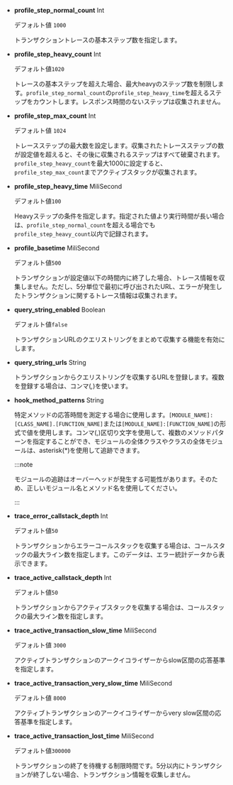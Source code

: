 -   **profile_step_normal_count** <span class='type'>Int</span>

    デフォルト値 `1000`

    トランザクショントレースの基本ステップ数を指定します。

-   **profile_step_heavy_count** <span class='type'>Int</span>

    デフォルト値`1020`

    トレースの基本ステップを超えた場合、最大heavyのステップ数を制限します。`profile_step_normal_count`の`profile_step_heavy_time`を超えるステップをカウントします。レスポンス時間のないステップは収集されません。

-   **profile_step_max_count** <span class='type'>Int</span>

    デフォルト値 `1024`

    トレースステップの最大数を設定します。収集されたトレースステップの数が設定値を超えると、その後に収集されるステップはすべて破棄されます。`profile_step_heavy_count`を最大1000に設定すると、`profile_step_max_count`までアクティブスタックが収集されます。

-   **profile_step_heavy_time** <span class='type'>MiliSecond</span>

    デフォルト値`100`

    Heavyステップの条件を指定します。指定された値より実行時間が長い場合は、`profile_step_normal_count`を超える場合でも`profile_step_heavy_count`以内で記録されます。

-   **profile_basetime** <span class='type'>MiliSecond</span>

    デフォルト値`500`

    トランザクションが設定値以下の時間内に終了した場合、トレース情報を収集しません。ただし、5分単位で最初に呼び出されたURL、エラーが発生したトランザクションに関するトレース情報は収集されます。

-   **query_string_enabled** <span class='type'>Boolean</span>

    デフォルト値`false`

    トランザクションURLのクエリストリングをまとめて収集する機能を有効にします。

-   **query_string_urls** <span class='type'>String</span>

    トランザクションからクエリストリングを収集するURLを登録します。複数を登録する場合は、コンマ(_,_)を使います。  

-   **hook_method_patterns** <span class='type'>String</span>

    特定メソッドの応答時間を測定する場合に使用します。`[MODULE_NAME]:[CLASS_NAME].[FUNCTION_NAME]`または`[MODULE_NAME]:[FUNCTION_NAME]`の形式で値を使用します。コンマ(,)区切り文字を使用して、複数のメソッドパターンを指定することができ、モジュールの全体クラスやクラスの全体モジュールは、asterisk(\*)を使用して追跡できます。 

    :::note

    モジュールの追跡はオーバーヘッドが発生する可能性があります。そのため、正しいモジュール名とメソッド名を使用してください。

    :::

-   **trace_error_callstack_depth** <span class='type'>Int</span>

    デフォルト値`50`

    トランザクションからエラーコールスタックを収集する場合は、コールスタックの最大ライン数を指定します。このデータは、エラー統計データから表示できます。       

-   **trace_active_callstack_depth** <span class='type'>Int</span>

    デフォルト値`50`

    トランザクションからアクティブスタックを収集する場合は、コールスタックの最大ライン数を指定します。

-   **trace_active_transaction_slow_time** <span class='type'>MiliSecond</span>

    デフォルト値 `3000`

    アクティブトランザクションのアークイコライザーからslow区間の応答基準を指定します。   

-   **trace_active_transaction_very_slow_time** <span class='type'>MiliSecond</span>

    デフォルト値 `8000`

    アクティブトランザクションのアークイコライザーからvery slow区間の応答基準を指定します。  

-   **trace_active_transaction_lost_time** <span class='type'>MiliSecond</span>

    デフォルト値`300000`

    トランザクションの終了を待機する制限時間です。5分以内にトランザクションが終了しない場合、トランザクション情報を収集しません。 
